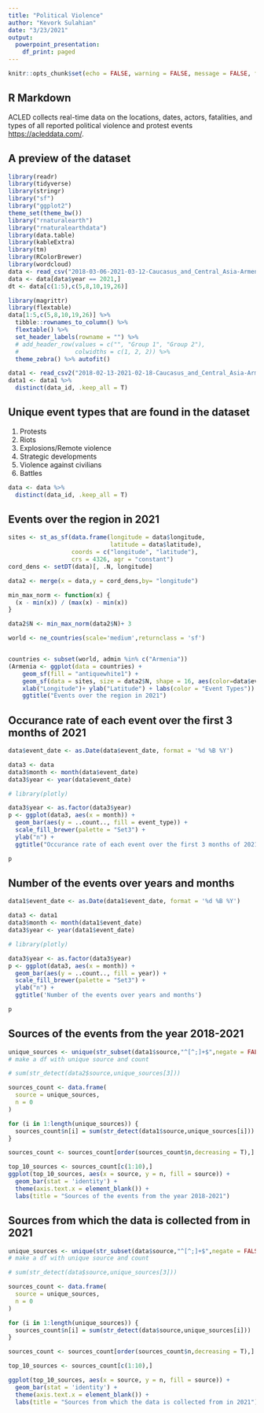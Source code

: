 ```yaml
---
title: "Political Violence"
author: "Kevork Sulahian"
date: "3/23/2021"
output: 
  powerpoint_presentation:
    df_print: paged
---
```


```r
knitr::opts_chunk$set(echo = FALSE, warning = FALSE, message = FALSE, fig.width=8,fig.height=4.5,dpi=300,out.width="1920px",out.height="1080px")
```

## R Markdown

ACLED collects real-time data on the locations, dates, actors, fatalities, and types of all reported political violence and protest events
<https://acleddata.com/>.


## A preview of the dataset

```r
library(readr)
library(tidyverse)
library(stringr)
library("sf")
library("ggplot2")
theme_set(theme_bw())
library("rnaturalearth")
library("rnaturalearthdata")
library(data.table)
library(kableExtra)
library(tm)
library(RColorBrewer)
library(wordcloud)
data <- read_csv("2018-03-06-2021-03-12-Caucasus_and_Central_Asia-Armenia.csv")
data <- data[data$year == 2021,]
dt <- data[c(1:5),c(5,8,10,19,26)]

library(magrittr)
library(flextable)
data[1:5,c(5,8,10,19,26)] %>% 
  tibble::rownames_to_column() %>% 
  flextable() %>%
  set_header_labels(rowname = "") %>% 
  # add_header_row(values = c("", "Group 1", "Group 2"), 
  #                colwidths = c(1, 2, 2)) %>% 
  theme_zebra() %>% autofit()

data1 <- read_csv2("2018-02-13-2021-02-18-Caucasus_and_Central_Asia-Armenia.csv")
data1 <- data1 %>%
  distinct(data_id, .keep_all = T)
```


## Unique event types that are found in the dataset

1. Protests
2. Riots
3. Explosions/Remote violence
4. Strategic developments
5. Violence against civilians
6. Battles
```r
data <- data %>%
  distinct(data_id, .keep_all = T)
```

## Events over the region in 2021

```r

sites <- st_as_sf(data.frame(longitude = data$longitude,
                             latitude = data$latitude),
                  coords = c("longitude", "latitude"),
                  crs = 4326, agr = "constant")
cord_dens <- setDT(data)[, .N, longitude]

data2 <- merge(x = data,y = cord_dens,by= "longitude")

min_max_norm <- function(x) {
  (x - min(x)) / (max(x) - min(x))
}

data2$N <- min_max_norm(data2$N)+ 3

world <- ne_countries(scale='medium',returnclass = 'sf')


countries <- subset(world, admin %in% c("Armenia"))
(Armenia <- ggplot(data = countries) +
    geom_sf(fill = "antiquewhite1") +
    geom_sf(data = sites, size = data2$N, shape = 16, aes(color=data$event_type)) +
    xlab("Longitude")+ ylab("Latitude") + labs(color = "Event Types")) +
    ggtitle("Events over the region in 2021")
```

## Occurance rate of each event over the first 3 months of 2021

```r
data$event_date <- as.Date(data$event_date, format = '%d %B %Y')

data3 <- data
data3$month <- month(data$event_date)
data3$year <- year(data$event_date)

# library(plotly)

data3$year <- as.factor(data3$year)
p <- ggplot(data3, aes(x = month)) +
  geom_bar(aes(y = ..count.., fill = event_type)) +
  scale_fill_brewer(palette = "Set3") +
  ylab("n") +
  ggtitle("Occurance rate of each event over the first 3 months of 2021")

p

```


## Number of the events over years and months

```r
data1$event_date <- as.Date(data1$event_date, format = '%d %B %Y')

data3 <- data1
data3$month <- month(data1$event_date)
data3$year <- year(data1$event_date)

# library(plotly)

data3$year <- as.factor(data3$year)
p <- ggplot(data3, aes(x = month)) +
  geom_bar(aes(y = ..count.., fill = year)) +
  scale_fill_brewer(palette = "Set3") +
  ylab("n") +
  ggtitle('Number of the events over years and months')

p

```



## Sources of the events from the year 2018-2021

```r

unique_sources <- unique(str_subset(data1$source,"^[^;]+$",negate = FALSE))
# make a df with unique source and count

# sum(str_detect(data2$source,unique_sources[3]))

sources_count <- data.frame(
  source = unique_sources,
  n = 0
)

for (i in 1:length(unique_sources)) {
  sources_count$n[i] = sum(str_detect(data1$source,unique_sources[i]))
}

sources_count <- sources_count[order(sources_count$n,decreasing = T),]

top_10_sources <- sources_count[c(1:10),]
ggplot(top_10_sources, aes(x = source, y = n, fill = source)) +
  geom_bar(stat = 'identity') + 
  theme(axis.text.x = element_blank()) +
  labs(title = "Sources of the events from the year 2018-2021")

```

## Sources from which the data is collected from in 2021

``` r
unique_sources <- unique(str_subset(data$source,"^[^;]+$",negate = FALSE))
# make a df with unique source and count

# sum(str_detect(data$source,unique_sources[3]))

sources_count <- data.frame(
  source = unique_sources,
  n = 0
)

for (i in 1:length(unique_sources)) {
  sources_count$n[i] = sum(str_detect(data$source,unique_sources[i]))
}

sources_count <- sources_count[order(sources_count$n,decreasing = T),]

top_10_sources <- sources_count[c(1:10),]

ggplot(top_10_sources, aes(x = source, y = n, fill = source)) +
  geom_bar(stat = 'identity') +
  theme(axis.text.x = element_blank()) +
  labs(title = "Sources from which the data is collected from in 2021")

```